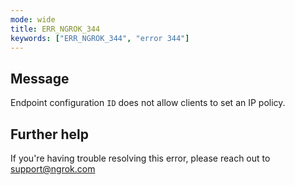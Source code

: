 ```yaml
---
mode: wide
title: ERR_NGROK_344
keywords: ["ERR_NGROK_344", "error 344"]
---
```


## Message

Endpoint configuration `ID` does not allow clients to set an IP policy.

## Further help

If you're having trouble resolving this error, please reach out to [support@ngrok.com](mailto:support@ngrok.com?subject=Help%20with%20ERR_NGROK_344)
